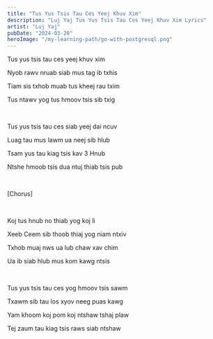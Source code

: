 ```yaml
---
title: "Tus Yus Tsis Tau Ces Yeej Khuv Xim"
description: "Luj Yaj Tus Yus Tsis Tau Ces Yeej Khuv Xim Lyrics"
artist: "Luj Yaj"
pubDate: "2024-03-20"
heroImage: "/my-learning-path/go-with-postgresql.png"
---
```


Tus yus tsis tau ces yeej khuv xim

Nyob rawv nruab siab mus tag ib txhis

Tiam sis txhob muab tus kheej rau txim

Tus ntawv yog tus hmoov tsis sib txig

<br />

Tus yus tsis tau ces siab yeej dai ncuv

Luag tau mus lawm ua neej sib hlub

Tsam yus tau kiag tsis kav 3 Hnub

Ntshe hmoob tsis dua ntuj thiab tsis pub

<br />

[Chorus]

<br />

Koj tus hnub no thiab yog koj li

Xeeb Ceem sib thoob thiaj yog niam ntxiv

Txhob muaj nws ua lub chaw xav chim

Ua ib siab hlub mus kom kawg ntsis

<br />

Tus yus tsis tau ces yog hmoov tsis sawm

Txawm sib tau los xyov neeg puas kawg

Yam khoom koj pom koj ntshaw tshaj plaw

Tej zaum tau kiag tsis raws siab ntshaw
